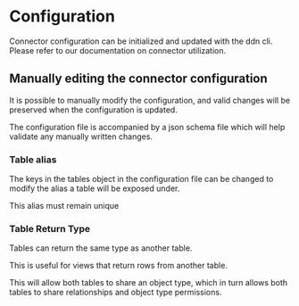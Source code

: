 # Configuration

Connector configuration can be initialized and updated with the ddn cli.
Please refer to our documentation on connector utilization.

## Manually editing the connector configuration

It is possible to manually modify the configuration, and valid changes will be preserved when the configuration is
updated.

The configuration file is accompanied by a json schema file which will help validate any manually written changes.

### Table alias

The keys in the tables object in the configuration file can be changed to modify the alias a table will be exposed
under.

This alias must remain unique

### Table Return Type

Tables can return the same type as another table.

This is useful for views that return rows from another table.

This will allow both tables to share an object type, which in turn allows both tables to share relationships and object
type permissions.